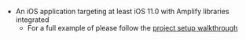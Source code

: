* An iOS application targeting at least iOS 11.0 with Amplify libraries integrated
    * For a full example of please follow the [project setup walkthrough](/gen1/[platform]/prev/start/project-setup/create-application/)

